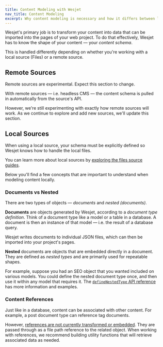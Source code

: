 ```yaml
---
title: Content Modeling with Wesjet
nav_title: Content Modeling
excerpt: Why content modeling is necessary and how it differs between local and remote sources.
---
```


Wesjet's primary job is to transform your content into data that can be imported into the pages of your web project. To do that effectively, Wesjet has to know the shape of your content — your _content schema_.

This is handled differently depending on whether you're working with a local source (Files) or a remote source.

## Remote Sources

<Callout>Remote sources are experimental. Expect this section to change.</Callout>

With remote sources — i.e. headless CMS — the content schema is pulled in automatically from the source's API.

However, we're still experimenting with exactly how remote sources will work. As we continue to explore and add new sources, we'll update this section.

## Local Sources

When using a local source, your schema must be explicitly defined so Wesjet knows how to handle the local files.

You can learn more about local sources by [exploring the files source guides](/docs/maker/files).

Below you'll find a few concepts that are important to understand when modeling content locally.

### Documents vs Nested

There are two types of objects — _documents_ and _nested (documents)_.

**Documents** are objects generated by Wesjet, according to a _document type definition_. Think of a document type like a model or a table in a database. A document is then an instance of that model — i.e. the result of a database query.

Wesjet writes documents to individual JSON files, which can then be imported into your project's pages.

**Nested** documents are objects that are embedded directly in a document. They are defined as _nested types_ and are primarily used for repeatable shapes.

For example, suppose you had an SEO object that you wanted included on various models. You could define the nested document type once, and then use it within any model that requires it. The [`defineNestedType` API reference](/docs/reference/maker/define-nested-type) has more information and examples.

### Content References

Just like in a database, content can be associated with other content. For example, a post document type can reference tag documents.

However, [references are not currently transformed or embedded](/docs/reference/maker/field-types#reference). They are passed through as a file path reference to the related object. When working with references, we recommend building utility functions that will retrieve associated data as needed.
